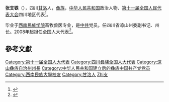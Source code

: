 '''张支铁'''（{{bd|1955年||}}），四川[[甘洛|甘洛]]人，[[彝族|彝族]]，[[中华人民共和国|中华人民共和国]]政治人物、[[第十一届全国人民代表大会|第十一届全国人民代表大会]]四川地区代表<ref>{{cite web|author=新华网|title=第十一届全国人大代表|url=http://news.xinhuanet.com/ziliao/2008-03/03/content_7708230.htm?node=36628|publisher=新华网|accessdate=2014-01-07|archive-date=2014-01-10|archive-url=https://web.archive.org/web/20140110211415/http://news.xinhuanet.com/ziliao/2008-03/03/content_7708230.htm?node=36628|dead-url=no}}</ref>。

毕业于[[西南民族学院|西南民族学院]]畜牧兽医专业，是[[中共|中共]]党员。任四川省凉山州委副书记、州长。2008年起担任全国人大代表<ref>{{cite news|title=全国人大代表信息-张支铁|url= http://210.82.31.1:8084/delegate/viewDelegate.action?dbid=112195|accessdate=2013-04-05|newspaper=全国人大网|archive-url=https://web.archive.org/web/20140524003706/http://www.npc.gov.cn/delegate/viewDelegate.action?dbid=112195|archive-date=2014-05-24|dead-url=yes}}</ref>。

==參考文獻==
{{reflist}}

{{中华人民共和国官员小作品}}
{{DEFAULTSORT:Zhang張}}
[[Category:第十一届全国人大代表|Category:第十一届全国人大代表]]
[[Category:四川彝族全国人大代表|Category:四川彝族全国人大代表]]
[[Category:涼山彝族自治州州長|Category:涼山彝族自治州州長]]
[[Category:中华人民共和国建立后的彝族中国共产党党员|Category:中华人民共和国建立后的彝族中国共产党党员]]
[[Category:西南民族大學校友|Category:西南民族大學校友]]
[[Category:甘洛人|Category:甘洛人]]
[[Category:張姓|Zhi支]]